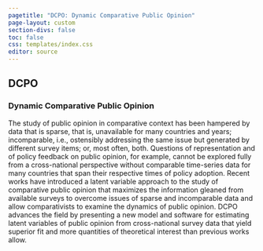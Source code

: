 ```yaml
---
pagetitle: "DCPO: Dynamic Comparative Public Opinion"
page-layout: custom
section-divs: false
toc: false
css: templates/index.css
editor: source
---
```


::: {.hero-image}
::: {.hero-text}

# DCPO

### Dynamic Comparative Public Opinion

:::
:::

::: {.content-block}
The study of public opinion in comparative context has been hampered by data that is sparse, that is, unavailable for many countries and years; incomparable, i.e., ostensibly addressing the same issue but generated by different survey items; or, most often, both. Questions of representation and of policy feedback on public opinion, for example, cannot be explored fully from a cross-national perspective without comparable time-series data for many countries that span their respective times of policy adoption. Recent works have introduced a latent variable approach to the study of comparative public opinion that maximizes the information gleaned from available surveys to overcome issues of sparse and incomparable data and allow comparativists to examine the dynamics of public opinion. DCPO advances the field by presenting a new model and software for estimating latent variables of public opinion from cross-national survey data that yield superior fit and more quantities of theoretical interest than previous works allow.
:::
